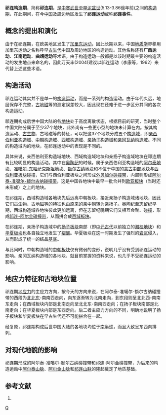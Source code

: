 {{中国构造期}}
'''祁连构造期'''，简称'''祁连期'''，是[[寒武纪|中寒武世]]至[[泥盆纪|早泥盆世]](5.13-3.86億年前)之间的[[构造期|构造期]]，在此期间，在今[[中国|中国]]及周边地区发生了'''祁连运动'''或称'''祁连事件'''。

==概念的提出和演化==

由于在祁连期，在欧美地区发生了[[加里东构造期|加里东运动]]，因此长期以来，中国[[地质学|地质学]]界移用加里东运动之名称呼早[[古生代|古生代]]中国及周边地区的构造运动。其他名称还有'''广西运动'''、'''江南运动'''、'''曲靖运动'''等术语。由于构造运动一般都是以该时期最主要的构造活动的发生地点来命名的，因此万天丰(2004)建议以祁连运动（李康等，1962）来代替上述这些术语。

==构造活动==

祁连运动其实并不是单一的[[构造运动|构造运动]]，而是一系列的构造运动。由于年代久远，地层保存不完整，[[古地磁|古地磁]]等的测定误差较大，因此现在还难于进一步区分其间的各次构造运动。

祁连期构成后世中国大陆的各[[地块|地块]]处于高度离散状态，根据目前的研究，当时整个中国大陆分属于至少37个地块，此外尚有一些更小型的地块未计算在内。按其构造运动、[[古生物|古生物]]、古地磁等的特征，可以把这37个地块分成五个[[构造域|构造域]]，即[[亲西伯利亚构造域|亲西伯利亚构造域]]、[[中朝构造域|中朝构造域]]、[[西域构造域|西域构造域]]、[[亲扬子构造域|亲扬子构造域]]和[[亲冈瓦纳构造域|亲冈瓦纳构造域]]。不同的构造域内的地块，在祁连运动中的表现是不同的。

具体来说，亲西伯利亚构造域地块、西域构造域地块和亲扬子构造域地块在祁连期有比较明显的构造活动。其中在[[奥陶纪|奥陶纪]]的时候，属于亲西伯利亚构造域的[[阿尔泰地块|阿尔泰地块]]、[[准噶尔-东哈萨克斯坦地块|准噶尔-东哈萨克斯坦地块]]、[[额尔古纳地块|额尔古纳地块]]和不位于中国的[[蒙古中部地块|蒙古中部地块]]与[[西伯利亚板块|西伯利亚板块]]碰撞，它们与西伯利亚板块之间形成[[外贝加尔碰撞带|外贝加尔碰撞带]]，内部则形成[[阿尔泰-准噶尔-额尔古纳碰撞带|阿尔泰-准噶尔-额尔古纳碰撞带]]，这是中国各地块中最早一批合并到[[欧亚板块|欧亚板块]]（当时还未形成）之上的地块。

在祁连期，西域构造域各地块先后远离中朝板块，接近亲扬子构造域诸地块，因此它们古生物、古地磁等的特征也由原来的亲中朝转为亲扬子。奥陶纪至[[志留纪|志留纪]]早期，西域构造域各地块彼此更加远离，但在志留纪晚期它们又相互会聚、碰撞，形成[[祁连-阿尔金碰撞带|祁连-阿尔金碰撞带]]，从而拼合成[[西域板块|西域板块]]。

在祁连期，亲扬子构造域中的[[扬子板块|扬子板块]]南部（即[[中元古代|中元古代]]以前独立的[[湘桂地块|湘桂地块]]）和[[华夏板块|华夏板块]]也各自独立地发生了[[褶皱|褶皱]]。华夏板块在这一时期发生了强烈的[[岩浆|岩浆]]侵入，从而形成了统一的结晶[[基底_(地质学)|基底]]。

与此同时，中朝构造域的[[中朝板块|中朝板块]]仅有微弱的变形，说明几乎没有受到祁连运动的影响。亲冈瓦纳构造域的各地块，就目前掌握的资料来说，也几乎不受祁连运动的影响。

==地应力特征和古地块位置==

祁连期[[地应力|地应力]]的主应力方向，按今天的方向来说，在阿尔泰-准噶尔-额尔古纳碰撞带的西段为[[罗盘方位|北北东]]-南南西走向，向东逐渐转为北南走向，到东段则呈北北西-南南东走向；在西域板块内部是北南走向至北北东-南南西走向；在扬子板块南部是北南走向；在华夏板块内部是东西走向。后二者主应力方向的不同，明确地说明了扬子板块和华夏板块在早古生代还不可能拼合在一起。

经复原，祁连期构成后世中国大陆的各地块均位于[[南半球|南半球]]，而且大致呈东西向排列。

==对现代地貌的影响==

祁连期形成的阿尔泰-准噶尔-额尔古纳碰撞带和祁连-阿尔金碰撞带，为后来的构造运动中[[阿尔泰山脉|阿尔泰山脉]]、[[阿尔金山脉|阿尔金山脉]]和[[祁连山脉|祁连山脉]]的隆起奠定了地质基础。

==参考文献==
#{{cite book
  | author = 万天丰
  | title = 《中国大地构造学纲要》
  | publisher = 地质出版社
  | pages = 75-98
  | isbn = 7-116-03991-0
|date=2004年6月}}

[[category:构造期|Q]]